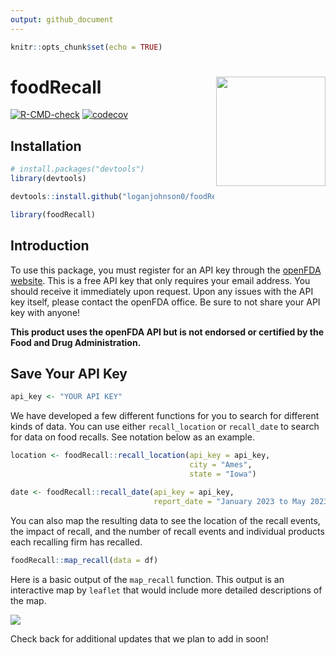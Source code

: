 ```yaml
---
output: github_document
---
```

<!-- README.md is generated from README.Rmd. Please edit that file -->

```r
knitr::opts_chunk$set(echo = TRUE)
```

# foodRecall <a href="https://loganjohnson0.github.io/foodRecall/"><img src="man/figures/hex-foodRecall.png" align="right" height="175" style="float:right; height:175px;" /></a>

 <!-- badges: start -->
  [![R-CMD-check](https://github.com/loganjohnson0/foodRecall/actions/workflows/R-CMD-check.yaml/badge.svg)](https://github.com/loganjohnson0/foodRecall/actions/workflows/R-CMD-check.yaml)
  [![codecov](https://codecov.io/gh/loganjohnson0/foodRecall/branch/main/graph/badge.svg?token=BE2QWZYKNE)](https://codecov.io/gh/loganjohnson0/foodRecall)
  <!-- badges: end -->


## Installation

```r
# install.packages("devtools")
library(devtools)

devtools::install.github("loganjohnson0/foodRecall")

library(foodRecall)
```

## Introduction
To use this package, you must register for an API key through the [openFDA website](https://open.fda.gov/apis/authentication/). This is a free API key that only requires your email address. You should receive it immediately upon request. Upon any issues with the API key itself, please contact the openFDA office. Be sure to not share your API key with anyone!

<b>This product uses the openFDA API but is not endorsed or certified by the Food and Drug Administration.</b>

## Save Your API Key
```r
api_key <- "YOUR API KEY"
```

We have developed a few different functions for you to search for different kinds of data. You can use either `recall_location` or `recall_date` to search for data on food recalls. See notation below as an example.

```r
location <- foodRecall::recall_location(api_key = api_key, 
                                        city = "Ames", 
                                        state = "Iowa")

date <- foodRecall::recall_date(api_key = api_key,
                                report_date = "January 2023 to May 2023")
```

You can also map the resulting data to see the location of the recall events, the impact of recall, and the number of recall events and individual products each recalling firm has recalled.

```r
foodRecall::map_recall(data = df)
```

Here is a basic output of the `map_recall` function. This output is an interactive map by `leaflet` that would include more detailed descriptions of the map.

![](man/figures/Iowa.png)

Check back for additional updates that we plan to add in soon!
